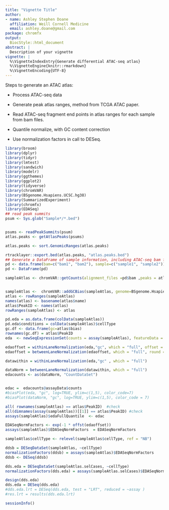 ```yaml
---
title: "Vignette Title"
author:
- name: Ashley Stephen Doane
  affiliation: Weill Cornell Medicine
  email: ashley.doane@gmail.com
package: chromfx
output:
  BiocStyle::html_document
abstract: |
  Description of your vignette
vignette: |
  %\VignetteIndexEntry{Generate differential ATAC-seq atlas}
  %\VignetteEngine{knitr::rmarkdown}
  %\VignetteEncoding{UTF-8}
---
```


Steps to generate an ATAC atlas:

* Process ATAC-seq data

* Generate peak atlas ranges, method from TCGA ATAC paper.

* Read ATAC-seq fragment end points in atlas ranges for each sample from bam files.

* Quantile normalize, with GC content correction

* Use normalization factors in call to DESeq.


```r

library(broom)
library(dplyr)
library(tidyr)
library(lmtest)
library(sandwich)
library(modelr)
library(ggthemes)
library(ggplot2)
library(tidyverse)
library(chromVAR)
library(BSgenome.Hsapiens.UCSC.hg38)
library(SummarizedExperiment)
library(chromfx)
library(EDASeq)
## read peak summits
psum <- Sys.glob("Sample*/*.bed")


psums <- readPeakSummits(psum)
atlas.peaks <- getAtlasPeaks(psums)

atlas.peaks <- sort.GenomicRanges(atlas.peaks)

rtracklayer::export.bed(atlas.peaks, "atlas.peaks.bed")
## Generate a DataFrame of sample information, including ATAC-seq bam file for each sample, for use in function below;
pd <- data.frame(bam=c("bam1", "bam2"), sample=c("sample1", "sample2"))
pd <- DataFrame(pd)

sampleAtlas <- chromVAR::getCounts(alignment_files =pd$bam ,peaks = atlas.peaks, colData =pd )


sampleAtlas <-  chromVAR::addGCBias(sampleAtlas, genome=BSgenome.Hsapiens.UCSC.hg38)
atlas <- rowRanges(sampleAtlas)
names(atlas) <- basename(atlas$name)
atlas$PeakID <- names(atlas)
rowRanges(sampleAtlas) <- atlas

pd.eda = as.data.frame(colData(sampleAtlas))
pd.eda$conditions = colData(sampleAtlas)$cellType
gc.df <- data.frame(gc=atlas$bias)
rownames(gc.df) = atlas$PeakID
eda  <- newSeqExpressionSet(counts = assay(sampleAtlas), featureData = gc.df, phenoData = pd.eda, row.names=atlas$PeakID)

edaoffset = withinLaneNormalization(eda,"gc", which = "full", offset = TRUE, round = FALSE)
edaoffset = betweenLaneNormalization(edaoffset, which = "full", round = FALSE, offset = TRUE)

datawithin = withinLaneNormalization(eda,"gc" , which = "full")

dataNorm = betweenLaneNormalization(datawithin, which = "full")
edacounts <- as(dataNorm, "CountDataSet")


edac =  edacounts@assayData$counts
#biasPlot(eda, "gc", log=TRUE, ylim=c(1,5), color_code=7)
#biasPlot(dataNorm, "gc", log=TRUE, ylim=c(1,5), color_code = 7)

all( rownames(sampleAtlas) == atlas$PeakID)  #check
all(dimnames(assay(sampleAtlas))[[1]] == atlas$PeakID) #check
assays(sampleAtlas)$edaFullQuantile  <- edac

EDASeqNormFactors <- exp(-1 * offst(edaoffset))
assays(sampleAtlas)$EDASeqNormFactors  = EDASeqNormFactors

sampleAtlas$cellType <- relevel(sampleAtlas$cellType, ref = "NB")

ddsb = DESeqDataSet(sampleAtlas, ~cellType)
normalizationFactors(ddsb) = assays(sampleAtlas)$EDASeqNormFactors 
ddsb <- DESeq(ddsb)

dds.eda = DESeqDataSet(sampleAtlas.selCases, ~cellType)
normalizationFactors(dds.eda) = assays(sampleAtlas.selCases)$EDASeqNormFactors 

design(dds.eda)
dds.eda = DESeq(dds.eda)
#dds.eda.lrt = DESeq(dds.eda, test = "LRT", reduced = ~assay )
#res.lrt = results(dds.eda.lrt)
```


```r
sessionInfo()
```
